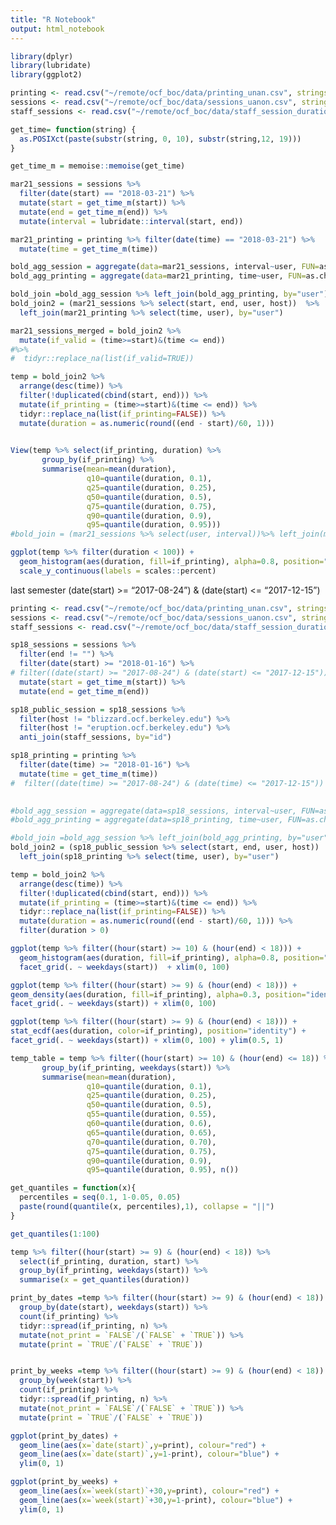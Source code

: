 ```yaml
---
title: "R Notebook"
output: html_notebook
---
```


```r
library(dplyr)
library(lubridate)
library(ggplot2)
```


```r
printing <- read.csv("~/remote/ocf_boc/data/printing_unan.csv", stringsAsFactors=FALSE, na.strings = "NULL")
sessions <- read.csv("~/remote/ocf_boc/data/sessions_uanon.csv", stringsAsFactors=FALSE, na.strings = "NULL")
staff_sessions <- read.csv("~/remote/ocf_boc/data/staff_session_duration_public.csv", stringsAsFactors=FALSE,na.strings = "NULL")
```


```r
get_time= function(string) {
  as.POSIXct(paste(substr(string, 0, 10), substr(string,12, 19)))
}

get_time_m = memoise::memoise(get_time)
```


```r
mar21_sessions = sessions %>% 
  filter(date(start) == "2018-03-21") %>%
  mutate(start = get_time_m(start)) %>% 
  mutate(end = get_time_m(end)) %>% 
  mutate(interval = lubridate::interval(start, end)) 

mar21_printing = printing %>% filter(date(time) == "2018-03-21") %>% 
  mutate(time = get_time_m(time)) 
```

```r
bold_agg_session = aggregate(data=mar21_sessions, interval~user, FUN=as.character)
bold_agg_printing = aggregate(data=mar21_printing, time~user, FUN=as.character)

bold_join =bold_agg_session %>% left_join(bold_agg_printing, by="user")
bold_join2 = (mar21_sessions %>% select(start, end, user, host))  %>% 
  left_join(mar21_printing %>% select(time, user), by="user") 
```

```r
mar21_sessions_merged = bold_join2 %>% 
  mutate(if_valid = (time>=start)&(time <= end)) 
#%>%
#  tidyr::replace_na(list(if_valid=TRUE))

temp = bold_join2 %>% 
  arrange(desc(time)) %>% 
  filter(!duplicated(cbind(start, end))) %>% 
  mutate(if_printing = (time>=start)&(time <= end)) %>% 
  tidyr::replace_na(list(if_printing=FALSE)) %>% 
  mutate(duration = as.numeric(round((end - start)/60, 1)))
  
```

```r
View(temp %>% select(if_printing, duration) %>% 
       group_by(if_printing) %>% 
       summarise(mean=mean(duration),
                 q10=quantile(duration, 0.1),
                 q25=quantile(duration, 0.25),
                 q50=quantile(duration, 0.5),
                 q75=quantile(duration, 0.75),
                 q90=quantile(duration, 0.9),
                 q95=quantile(duration, 0.95)))
#bold_join = (mar21_sessions %>% select(user, interval))%>% left_join(mar21_printing %>% select(time, user), by="user")
```

```r
ggplot(temp %>% filter(duration < 100)) +
  geom_histogram(aes(duration, fill=if_printing), alpha=0.8, position="identity", bins=50) + 
  scale_y_continuous(labels = scales::percent)
```

last semester
(date(start) >= "2017-08-24") & (date(start) <= "2017-12-15") 


```r
printing <- read.csv("~/remote/ocf_boc/data/printing_unan.csv", stringsAsFactors=FALSE, na.strings = "NULL")
sessions <- read.csv("~/remote/ocf_boc/data/sessions_uanon.csv", stringsAsFactors=FALSE, na.strings = "NULL")
staff_sessions <- read.csv("~/remote/ocf_boc/data/staff_session_duration_public.csv", stringsAsFactors=FALSE,na.strings = "NULL")

sp18_sessions = sessions %>% 
  filter(end != "") %>%
  filter(date(start) >= "2018-01-16") %>%
# filter((date(start) >= "2017-08-24") & (date(start) <= "2017-12-15")) %>% 
  mutate(start = get_time_m(start)) %>% 
  mutate(end = get_time_m(end)) 

sp18_public_session = sp18_sessions %>% 
  filter(host != "blizzard.ocf.berkeley.edu") %>%
  filter(host != "eruption.ocf.berkeley.edu") %>%
  anti_join(staff_sessions, by="id")

sp18_printing = printing %>% 
  filter(date(time) >= "2018-01-16") %>% 
  mutate(time = get_time_m(time)) 
#  filter((date(time) >= "2017-08-24") & (date(time) <= "2017-12-15")) 
  

#bold_agg_session = aggregate(data=sp18_sessions, interval~user, FUN=as.character)
#bold_agg_printing = aggregate(data=sp18_printing, time~user, FUN=as.character)

#bold_join =bold_agg_session %>% left_join(bold_agg_printing, by="user")
bold_join2 = (sp18_public_session %>% select(start, end, user, host))  %>% 
  left_join(sp18_printing %>% select(time, user), by="user") 

temp = bold_join2 %>% 
  arrange(desc(time)) %>% 
  filter(!duplicated(cbind(start, end))) %>% 
  mutate(if_printing = (time>=start)&(time <= end)) %>% 
  tidyr::replace_na(list(if_printing=FALSE)) %>% 
  mutate(duration = as.numeric(round((end - start)/60, 1))) %>% 
  filter(duration > 0)

ggplot(temp %>% filter((hour(start) >= 10) & (hour(end) < 18))) +
  geom_histogram(aes(duration, fill=if_printing), alpha=0.8, position="identity", bins=50) +
  facet_grid(. ~ weekdays(start))  + xlim(0, 100)

ggplot(temp %>% filter((hour(start) >= 9) & (hour(end) < 18))) +
geom_density(aes(duration, fill=if_printing), alpha=0.3, position="identity") +
facet_grid(. ~ weekdays(start)) + xlim(0, 100)

ggplot(temp %>% filter((hour(start) >= 9) & (hour(end) < 18))) +
stat_ecdf(aes(duration, color=if_printing), position="identity") +
facet_grid(. ~ weekdays(start)) + xlim(0, 100) + ylim(0.5, 1)
```

```r
temp_table = temp %>% filter((hour(start) >= 10) & (hour(end) <= 18)) %>% select(if_printing, duration, start) %>% 
       group_by(if_printing, weekdays(start)) %>% 
       summarise(mean=mean(duration),
                 q10=quantile(duration, 0.1),
                 q25=quantile(duration, 0.25),
                 q50=quantile(duration, 0.5),
                 q55=quantile(duration, 0.55),
                 q60=quantile(duration, 0.6),
                 q65=quantile(duration, 0.65),
                 q70=quantile(duration, 0.70),
                 q75=quantile(duration, 0.75),
                 q90=quantile(duration, 0.9),
                 q95=quantile(duration, 0.95), n())
```


```r
get_quantiles = function(x){
  percentiles = seq(0.1, 1-0.05, 0.05)
  paste(round(quantile(x, percentiles),1), collapse = "||")
}

get_quantiles(1:100)
```

```r
temp %>% filter((hour(start) >= 9) & (hour(end) < 18)) %>%
  select(if_printing, duration, start) %>% 
  group_by(if_printing, weekdays(start)) %>% 
  summarise(x = get_quantiles(duration))
```

```r
print_by_dates =temp %>% filter((hour(start) >= 9) & (hour(end) < 18))  %>% 
  group_by(date(start), weekdays(start)) %>% 
  count(if_printing) %>% 
  tidyr::spread(if_printing, n) %>% 
  mutate(not_print = `FALSE`/(`FALSE` + `TRUE`)) %>% 
  mutate(print = `TRUE`/(`FALSE` + `TRUE`))


print_by_weeks =temp %>% filter((hour(start) >= 9) & (hour(end) < 18))  %>% 
  group_by(week(start)) %>% 
  count(if_printing) %>% 
  tidyr::spread(if_printing, n) %>% 
  mutate(not_print = `FALSE`/(`FALSE` + `TRUE`)) %>% 
  mutate(print = `TRUE`/(`FALSE` + `TRUE`))
```

```r
ggplot(print_by_dates) +
  geom_line(aes(x=`date(start)`,y=print), colour="red") +
  geom_line(aes(x=`date(start)`,y=1-print), colour="blue") +
  ylim(0, 1)

ggplot(print_by_weeks) +
  geom_line(aes(x=`week(start)`+30,y=print), colour="red") +
  geom_line(aes(x=`week(start)`+30,y=1-print), colour="blue") +
  ylim(0, 1)
```

